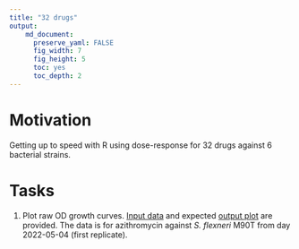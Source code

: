 ```yaml
---
title: "32 drugs"
output: 
    md_document:
      preserve_yaml: FALSE
      fig_width: 7
      fig_height: 5
      toc: yes
      toc_depth: 2
---
```


# Motivation

Getting up to speed with R using dose-response for 32 drugs against 6
bacterial strains.


# Tasks

1. Plot raw OD growth curves. [Input data](doc/tasks/01_dat.csv) and expected
   [output plot](doc/tasks/01_out.pdf) are provided. The data is for azithromycin
   against _S. flexneri_ M90T from day 2022-05-04 (first replicate).
